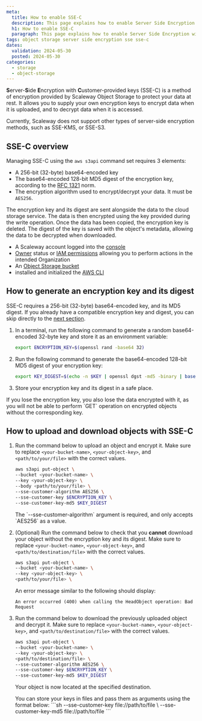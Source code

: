 ```yaml
---
meta:
  title: How to enable SSE-C
  description: This page explains how to enable Server Side Encryption with customer-provided keys (SSE-C)
  h1: How to enable SSE-C
  paragraph: This page explains how to enable Server Side Encryption with customer-provided keys (SSE-C)
tags: object storage server side encryption sse sse-c
dates:
  validation: 2024-05-30
  posted: 2024-05-30
categories:
  - storage
  - object-storage
---
```


**S**erver-**S**ide **E**ncryption with **C**ustomer-provided keys (SSE-C) is a method of encryption provided by Scaleway Object Storage to protect your data at rest. It allows you to supply your own encryption keys to encrypt data when it is uploaded, and to decrypt data when it is accessed.

<Message type="note">
Currently, Scaleway does not support other types of server-side encryption methods, such as SSE-KMS, or SSE-S3.
</Message>

## SSE-C overview

Managing SSE-C using the `aws s3api` command set requires 3 elements:
- A 256-bit (32-byte) base64-encoded key
- The base64-encoded 128-bit MD5 digest of the encryption key, according to the [RFC 1321](https://datatracker.ietf.org/doc/html/rfc1321) norm.
- The encryption algorithm used to encrypt/decrypt your data. It must be `AES256`.

The encryption key and its digest are sent alongside the data to the cloud storage service. The data is then encrypted using the key provided during the write operation.
Once the data has been copied, the encryption key is deleted. The digest of the key is saved with the object's metadata, allowing the data to be decrypted when downloaded.

<Macro id="requirements" />

- A Scaleway account logged into the [console](https://console.scaleway.com)
- [Owner](/identity-and-access-management/iam/concepts/#owner) status or [IAM permissions](/identity-and-access-management/iam/concepts/#permission) allowing you to perform actions in the intended Organization
- An [Object Storage bucket](/storage/object/how-to/create-a-bucket/)
- installed and initialized the [AWS CLI](/storage/object/api-cli/object-storage-aws-cli/)

## How to generate an encryption key and its digest

SSE-C requires a 256-bit (32-byte) base64-encoded key, and its MD5 digest. If you already have a compatible encryption key and digest, you can skip directly to the [next section](#how-to-upload-and-download-objects-with-sse-c).

1. In a terminal, run the following command to generate a random base64-encoded 32-byte key and store it as an environment variable:

    ```sh
    export ENCRYPTION_KEY=$(openssl rand -base64 32)
    ```

2. Run the following command to generate the base64-encoded 128-bit MD5 digest of your encryption key:

    ```sh
    export KEY_DIGEST=$(echo -n $KEY | openssl dgst -md5 -binary | base64)
    ```

3. Store your encryption key and its digest in a safe place.

<Message type="warning">
If you lose the encryption key, you also lose the data encrypted with it, as you will not be able to perform `GET` operation on encrypted objects without the corresponding key.
</Message>

## How to upload and download objects with SSE-C

1. Run the command below to upload an object and encrypt it. Make sure to replace `<your-bucket-name>`, `<your-object-key>`, and `<path/to/your/file>` with the correct values. 

    ```sh
    aws s3api put-object \
    --bucket <your-bucket-name> \
    --key <your-object-key> \
    --body <path/to/your/file> \
    --sse-customer-algorithm AES256 \
    --sse-customer-key $ENCRYPTION_KEY \
    --sse-customer-key-md5 $KEY_DIGEST
    ```

    <Message type="note">
    The `--sse-customer-algorithm` argument is required, and only accepts `AES256` as a value.
    </Message>

2. (Optional) Run the command below to check that you **cannot** download your object without the encryption key and its digest. Make sure to replace `<your-bucket-name>`, `<your-object-key>`, and `<path/to/destination/file>` with the correct values.

    ```sh
    aws s3api put-object \
    --bucket <your-bucket-name> \
    --key <your-object-key> \
    <path/to/your/file> \
    ```
    An error message similar to the following should display:
    ```
    An error occurred (400) when calling the HeadObject operation: Bad Request
    ```

3. Run the command below to download the previously uploaded object and decrypt it. Make sure to replace `<your-bucket-name>`, `<your-object-key>`, and `<path/to/destination/file>` with the correct values. 

    ```sh
    aws s3api put-object \
    --bucket <your-bucket-name> \
    --key <your-object-key> \
    <path/to/destination/file> \
    --sse-customer-algorithm AES256 \
    --sse-customer-key $ENCRYPTION_KEY \
    --sse-customer-key-md5 $KEY_DIGEST
    ```

    Your object is now located at the specified destination.

    <Message type="note">
    You can store your keys in files and pass them as arguments using the format below:
    ```sh
    --sse-customer-key file://path/to/file \
    --sse-customer-key-md5 file://path/to/file
    ```
    </Message>

